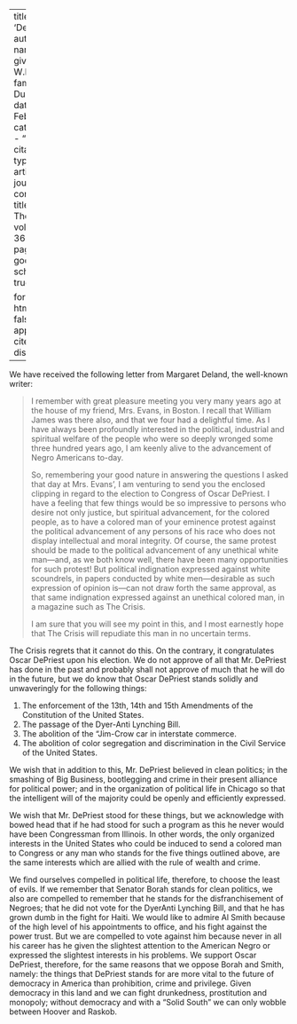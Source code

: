 
---
title: 'DePriest'
author:
  - name:
      given: W.E.B.
      family: Du Bois
date: Feb. 1929
categories: 
  - ""
citation: 
  type: article-journal
  container-title: The Crisis
  volume: 36
  issue: 2
  page: 57
google-scholar: true

format:
  html:
    toc: false
    appendix-cite-as: display
---


 We have received the following letter from Margaret Deland, the well-known writer:

> I remember with great pleasure meeting you very many years ago at the house of my friend, Mrs. Evans, in Boston. I recall that William James was there also, and that we four had a delightful time. As I have always been profoundly interested in the political, industrial and spiritual welfare of the people who were so deeply wronged some three hundred years ago, I am keenly alive to the advancement of Negro Americans to-day.  <p>  So, remembering your good nature in answering the questions I asked that day at Mrs. Evans', I am venturing to send you the enclosed clipping in regard to the election to Congress of Oscar DePriest. I have a feeling that few things would be so impressive to persons who desire not only justice, but spiritual advancement, for the colored people, as to have a colored man of your eminence protest against the political advancement of any persons of his race who does not display intellectual and moral integrity.   Of course, the same protest should be made to the political advancement of any unethical white man---and, as we both know well, there have been many opportunities for such protest! But political indignation expressed against white scoundrels, in papers conducted by white men---desirable as such expression of opinion is---can not draw forth the same approval, as that same indignation expressed against an unethical colored man, in a magazine such as <span class = "small-caps">The Crisis</span>.  <p> I am sure that you will see my point in this, and I most earnestly hope that The Crisis will repudiate this man in no uncertain terms.



<span class = "small-caps">The Crisis</span> regrets that it cannot do this. On the contrary, it congratulates Oscar DePriest upon his election. We do not approve of all that Mr. DePriest has done in the past and probably shall not approve of much that he will do in the future, but we do know that Oscar DePriest stands solidly and unwaveringly for the following things:

1. The enforcement of the 13th, 14th and 15th Amendments of the Constitution of the United States.
2. The passage of the Dyer-Anti Lynching Bill.
3. The abolition of the "Jim-Crow car in interstate commerce.
4. The abolition of color segregation and discrimination in the Civil Service of the United States.

We wish that in addition to this, Mr. DePriest believed in clean politics; in the smashing of Big Business, bootlegging and crime in their present alliance for political power; and in the organization of political life in Chicago so that the intelligent will of the majority could be openly and efficiently expressed.

We wish that Mr. DePriest stood for these things, but we acknowledge with bowed head that if he had stood for such a program as this he never would have been Congressman from Illinois. In other words, the only organized interests in the United States who could be induced to send a colored man to Congress or any man who stands for the five things outlined above, are the same interests which are allied with the rule of wealth and crime.



We find ourselves compelled in political life, therefore, to choose the least of evils. If we remember that Senator Borah stands for clean politics, we also are compelled to remember that he stands for the disfranchisement of Negroes; that he did not vote for the DyerAnti Lynching Bill, and that he has grown dumb in the fight for Haiti. We would like to admire Al Smith because of the high level of his appointments to office, and his fight against the power trust. But we are compelled to vote against him because never in all his career has he given the slightest attention to the American Negro or expressed the slightest interests in his problems. We support Oscar DePriest, therefore, for the same reasons that we oppose Borah and Smith, namely: the things that DePriest stands for are more vital to the future of democracy in America than prohibition, crime and privilege. Given democracy in this land and we can fight drunkedness, prostitution and monopoly; without democracy and with a "Solid South" we can only wobble between Hoover and Raskob.

